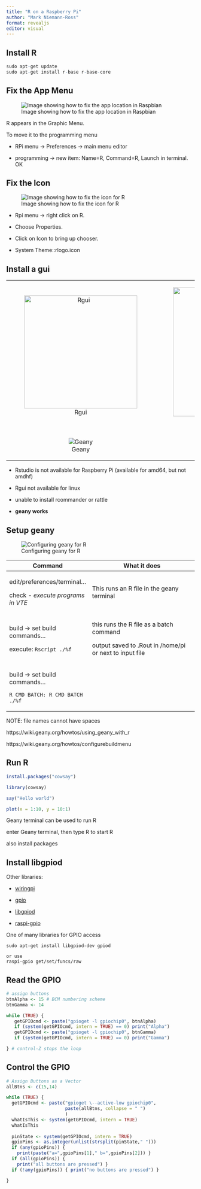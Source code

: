 ```yaml
---
title: "R on a Raspberry Pi"
author: "Mark Niemann-Ross"
format: revealjs
editor: visual
---
```


## Install R

``` r
sudo apt-get update
sudo apt-get install r-base r-base-core
```

## Fix the App Menu

![Image showing how to fix the app location in Raspbian](fixtheapp.png)

::: notes
R appears in the Graphic Menu.

To move it to the programming menu

-   RPi menu -\> Preferences -\> main menu editor

-   programming -\> new item: Name=R, Command=R, Launch in terminal. OK
:::

## Fix the Icon

![Image showing how to fix the icon for R](fixtheicon.png)

::: notes
-   Rpi menu -\> right click on R.

-   Choose Properties.

-   Click on Icon to bring up chooser.

-   System Theme::rlogo.icon
:::

## Install a gui

+:-----------------------------------------:+:-----------------------------------------------:+
| ![Rgui](Screenshot_Rgui.png){width="302"} | ![Rstudio](Screenshot_rstudio.png){width="345"} |
+-------------------------------------------+-------------------------------------------------+
| ![Geany](screenshot_geany.png)            |                                                 |
+-------------------------------------------+-------------------------------------------------+

::: notes
-   Rstudio is not available for Raspberry Pi (available for amd64, but not amdhf)

-   Rgui not available for linux

-   unable to install rcommander or rattle

-   **geany works**
:::

## Setup geany

![Configuring geany for R](geany_config.png)

::: notes
+-----------------------------------+---------------------------------------------------------+
| Command                           | What it does                                            |
+===================================+=========================================================+
| edit/preferences/terminal...      | This runs an R file in the geany terminal               |
|                                   |                                                         |
| check - *execute programs in VTE* |                                                         |
+-----------------------------------+---------------------------------------------------------+
| build -\> set build commands...   | this runs the R file as a batch command                 |
|                                   |                                                         |
| execute: `Rscript ./%f`           | output saved to .Rout in /home/pi or next to input file |
+-----------------------------------+---------------------------------------------------------+
| build -\> set build commands...   |                                                         |
|                                   |                                                         |
| `R CMD BATCH: R CMD BATCH ./%f`   |                                                         |
+-----------------------------------+---------------------------------------------------------+

::: notes
<div>

NOTE: file names cannot have spaces

https://wiki.geany.org/howtos/using_geany_with_r

https://wiki.geany.org/howtos/configurebuildmenu

</div>
:::
:::

## Run R

``` r
install.packages("cowsay")

library(cowsay)

say("Hello world")

plot(x = 1:10, y = 10:1)
```

::: notes
Geany terminal can be used to run R

enter Geany terminal, then type R to start R

also install packages
:::

## Install libgpiod

::: notes
Other libraries:

-   [wiringpi](http://wiringpi.com)

-   [gpio](https://www.raspberrypi.com/documentation/computers/config_txt.html#gpio-control)

-   [libgpiod](https://www.ics.com/blog/gpio-programming-exploring-libgpiod-library)

-   [raspi-gpio](https://github.com/nebrius/raspi-gpio)
:::

One of many libraries for GPIO access

```         
sudo apt-get install libgpiod-dev gpiod

or use
raspi-gpio get/set/funcs/raw
```

## Read the GPIO

``` r
# assign buttons 
btnAlpha <- 15 # BCM numbering scheme 
btnGamma <- 14

while (TRUE) { 
   getGPIOcmd <- paste("gpioget -l gpiochip0", btnAlpha) 
   if (system(getGPIOcmd, intern = TRUE) == 0) print("Alpha") 
   getGPIOcmd <- paste("gpioget -l gpiochip0", btnGamma)
   if (system(getGPIOcmd, intern = TRUE) == 0) print("Gamma")

} # control-Z stops the loop
```

## Control the GPIO

``` r
# Assign Buttons as a Vector
allBtns <- c(15,14)

while (TRUE) { 
  getGPIOcmd <- paste("gpioget \--active-low gpiochip0", 
                      paste(allBtns, collapse = " ")
                      ) 
  whatIsThis <- system(getGPIOcmd, intern = TRUE) 
  whatIsThis
  
  pinState <- system(getGPIOcmd, intern = TRUE) 
  gpioPins <- as.integer(unlist(strsplit(pinState," "))) 
  if (any(gpioPins)) { 
    print(paste("a=",gpioPins[1]," b=",gpioPins[2])) } 
  if (all(gpioPins)) { 
    print("all buttons are pressed") } 
  if (!any(gpioPins)) { print("no buttons are pressed") }

}
```
